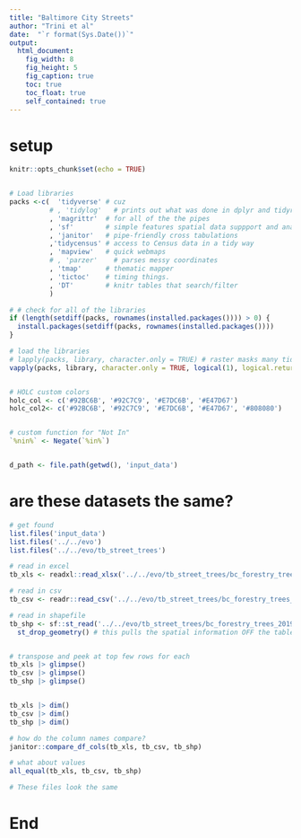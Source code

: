 ```yaml
---
title: "Baltimore City Streets"
author: "Trini et al"
date:  "`r format(Sys.Date())`"
output:
  html_document:
    fig_width: 8
    fig_height: 5
    fig_caption: true
    toc: true
    toc_float: true
    self_contained: true
---
```


# setup 
```r
knitr::opts_chunk$set(echo = TRUE)


# Load libraries
packs <-c(  'tidyverse' # cuz
          # , 'tidylog'   # prints out what was done in dplyr and tidyr; VERBOSE
          , 'magrittr'  # for all of the the pipes
          , 'sf'        # simple features spatial data suppport and analyses
          , 'janitor'   # pipe-friendly cross tabulations
          ,'tidycensus' # access to Census data in a tidy way
          , 'mapview'   # quick webmaps
          # , 'parzer'    # parses messy coordinates
          , 'tmap'      # thematic mapper
          , 'tictoc'    # timing things.
          , 'DT'        # knitr tables that search/filter
          )

# # check for all of the libraries
if (length(setdiff(packs, rownames(installed.packages()))) > 0) {
  install.packages(setdiff(packs, rownames(installed.packages())))
}

# load the libraries
# lapply(packs, library, character.only = TRUE) # raster masks many tidyverse function, be explicit!
vapply(packs, library, character.only = TRUE, logical(1), logical.return = TRUE, quietly = TRUE)


# HOLC custom colors
holc_col <- c('#92BC6B', '#92C7C9', '#E7DC6B', '#E47D67')
holc_col2<- c('#92BC6B', '#92C7C9', '#E7DC6B', '#E47D67', '#808080')


# custom function for "Not In"
`%nin%` <- Negate(`%in%`)


d_path <- file.path(getwd(), 'input_data')
```


# are these datasets the same?
```r

# get found
list.files('input_data')
list.files('../../evo')
list.files('../../evo/tb_street_trees')

# read in excel
tb_xls <- readxl::read_xlsx('../../evo/tb_street_trees/bc_forestry_trees_20190319.xlsx')

# read in csv
tb_csv <- readr::read_csv('../../evo/tb_street_trees/bc_forestry_trees_20190319.csv')

# read in shapefile
tb_shp <- sf::st_read('../../evo/tb_street_trees/bc_forestry_trees_20190319.shp') |> 
  st_drop_geometry() # this pulls the spatial information OFF the table, leaving what is like the attribute table


# transpose and peek at top few rows for each
tb_xls |> glimpse()
tb_csv |> glimpse()
tb_shp |> glimpse()


tb_xls |> dim()
tb_csv |> dim()
tb_shp |> dim()

# how do the column names compare?
janitor::compare_df_cols(tb_xls, tb_csv, tb_shp)

# what about values
all_equal(tb_xls, tb_csv, tb_shp)

# These files look the same


```


# End
